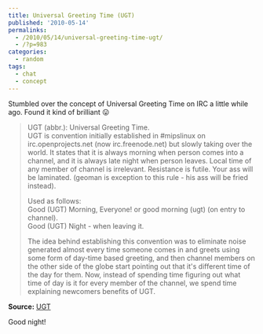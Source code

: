 ```yaml
---
title: Universal Greeting Time (UGT)
published: '2010-05-14'
permalinks:
  - /2010/05/14/universal-greeting-time-ugt/
  - /?p=983
categories:
  - random
tags:
  - chat
  - concept
---
```


Stumbled over the concept of Universal Greeting Time on IRC a little while ago. Found it kind of brilliant 😛

> UGT (abbr.): Universal Greeting Time.  
> UGT is convention initially established in #mipslinux on irc.openprojects.net (now irc.freenode.net) but slowly taking over the world. It states that it is always morning when person comes into a channel, and it is always late night when person leaves. Local time of any member of channel is irrelevant. Resistance is futile. Your ass will be laminated. (geoman is exception to this rule - his ass will be fried instead).
>
> Used as follows:  
> Good (UGT) Morning, Everyone! or good morning (ugt) (on entry to channel).  
> Good (UGT) Night - when leaving it.
>
> The idea behind establishing this convention was to eliminate noise generated almost every time someone comes in and greets using some form of day-time based greeting, and then channel members on the other side of the globe start pointing out that it's different time of the day for them. Now, instead of spending time figuring out what time of day is it for every member of the channel, we spend time explaining newcomers benefits of UGT.

**Source:** [UGT](http://www.total-knowledge.com/~ilya/mips/ugt.html)

Good night!
